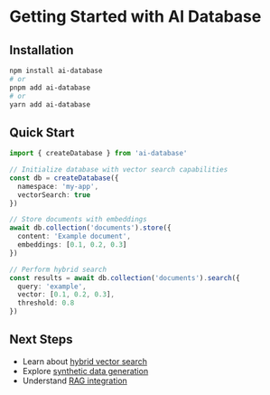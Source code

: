 # Getting Started with AI Database

## Installation

```bash
npm install ai-database
# or
pnpm add ai-database
# or
yarn add ai-database
```

## Quick Start

```typescript
import { createDatabase } from 'ai-database'

// Initialize database with vector search capabilities
const db = createDatabase({
  namespace: 'my-app',
  vectorSearch: true
})

// Store documents with embeddings
await db.collection('documents').store({
  content: 'Example document',
  embeddings: [0.1, 0.2, 0.3]
})

// Perform hybrid search
const results = await db.collection('documents').search({
  query: 'example',
  vector: [0.1, 0.2, 0.3],
  threshold: 0.8
})
```

## Next Steps

- Learn about [hybrid vector search](/database/api-reference#vector-search)
- Explore [synthetic data generation](/database/api-reference#synthetic-data)
- Understand [RAG integration](/database/examples#rag-examples)
